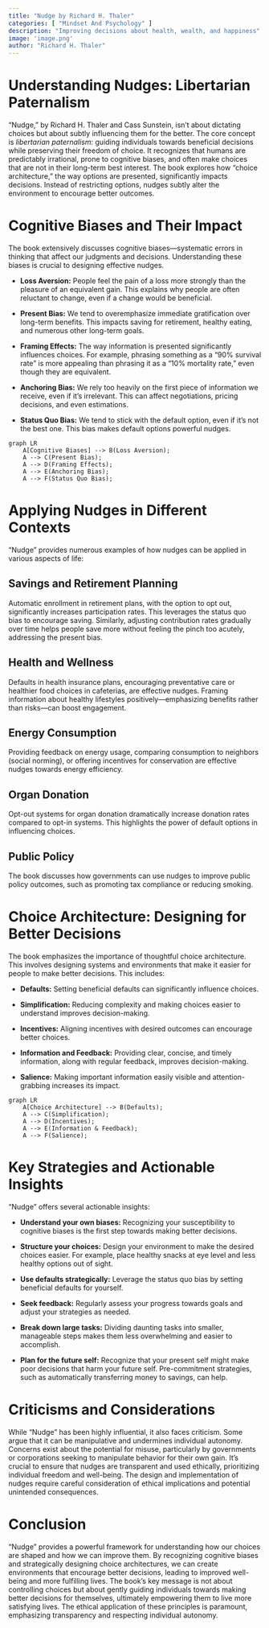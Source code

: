 ```yaml
---
title: "Nudge by Richard H. Thaler"
categories: [ "Mindset And Psychology" ]
description: "Improving decisions about health, wealth, and happiness"
image: 'image.png'
author: "Richard H. Thaler"
---
```

# Understanding Nudges: Libertarian Paternalism

"Nudge," by Richard H. Thaler and Cass Sunstein, isn't about dictating choices but about subtly influencing them for the better.  The core concept is *libertarian paternalism*: guiding individuals towards beneficial decisions while preserving their freedom of choice.  It recognizes that humans are predictably irrational, prone to cognitive biases, and often make choices that are not in their long-term best interest.  The book explores how "choice architecture," the way options are presented, significantly impacts decisions.  Instead of restricting options, nudges subtly alter the environment to encourage better outcomes.

# Cognitive Biases and Their Impact

The book extensively discusses cognitive biases—systematic errors in thinking that affect our judgments and decisions.  Understanding these biases is crucial to designing effective nudges.

* **Loss Aversion:** People feel the pain of a loss more strongly than the pleasure of an equivalent gain.  This explains why people are often reluctant to change, even if a change would be beneficial.

* **Present Bias:** We tend to overemphasize immediate gratification over long-term benefits. This impacts saving for retirement, healthy eating, and numerous other long-term goals.

* **Framing Effects:** The way information is presented significantly influences choices.  For example, phrasing something as a "90% survival rate" is more appealing than phrasing it as a "10% mortality rate," even though they are equivalent.

* **Anchoring Bias:** We rely too heavily on the first piece of information we receive, even if it's irrelevant.  This can affect negotiations, pricing decisions, and even estimations.

* **Status Quo Bias:** We tend to stick with the default option, even if it's not the best one.  This bias makes default options powerful nudges.


```mermaid
graph LR
    A[Cognitive Biases] --> B(Loss Aversion);
    A --> C(Present Bias);
    A --> D(Framing Effects);
    A --> E(Anchoring Bias);
    A --> F(Status Quo Bias);
```

#  Applying Nudges in Different Contexts

"Nudge" provides numerous examples of how nudges can be applied in various aspects of life:

## Savings and Retirement Planning

Automatic enrollment in retirement plans, with the option to opt out, significantly increases participation rates. This leverages the status quo bias to encourage saving.  Similarly, adjusting contribution rates gradually over time helps people save more without feeling the pinch too acutely, addressing the present bias.

## Health and Wellness

Defaults in health insurance plans, encouraging preventative care or healthier food choices in cafeterias, are effective nudges.  Framing information about healthy lifestyles positively—emphasizing benefits rather than risks—can boost engagement.

##  Energy Consumption

Providing feedback on energy usage, comparing consumption to neighbors (social norming), or offering incentives for conservation are effective nudges towards energy efficiency.

## Organ Donation

Opt-out systems for organ donation dramatically increase donation rates compared to opt-in systems. This highlights the power of default options in influencing choices.

##  Public Policy

The book discusses how governments can use nudges to improve public policy outcomes, such as promoting tax compliance or reducing smoking.


#  Choice Architecture: Designing for Better Decisions

The book emphasizes the importance of thoughtful choice architecture. This involves designing systems and environments that make it easier for people to make better decisions.  This includes:

* **Defaults:** Setting beneficial defaults can significantly influence choices.

* **Simplification:** Reducing complexity and making choices easier to understand improves decision-making.

* **Incentives:** Aligning incentives with desired outcomes can encourage better choices.

* **Information and Feedback:** Providing clear, concise, and timely information, along with regular feedback, improves decision-making.

* **Salience:** Making important information easily visible and attention-grabbing increases its impact.


```mermaid
graph LR
    A[Choice Architecture] --> B(Defaults);
    A --> C(Simplification);
    A --> D(Incentives);
    A --> E(Information & Feedback);
    A --> F(Salience);
```


#  Key Strategies and Actionable Insights

"Nudge" offers several actionable insights:

* **Understand your own biases:** Recognizing your susceptibility to cognitive biases is the first step towards making better decisions.

* **Structure your choices:** Design your environment to make the desired choices easier.  For example, place healthy snacks at eye level and less healthy options out of sight.

* **Use defaults strategically:** Leverage the status quo bias by setting beneficial defaults for yourself.

* **Seek feedback:** Regularly assess your progress towards goals and adjust your strategies as needed.

* **Break down large tasks:** Dividing daunting tasks into smaller, manageable steps makes them less overwhelming and easier to accomplish.

* **Plan for the future self:**  Recognize that your present self might make poor decisions that harm your future self.  Pre-commitment strategies, such as automatically transferring money to savings, can help.


#  Criticisms and Considerations

While "Nudge" has been highly influential, it also faces criticism.  Some argue that it can be manipulative and undermines individual autonomy. Concerns exist about the potential for misuse, particularly by governments or corporations seeking to manipulate behavior for their own gain.  It's crucial to ensure that nudges are transparent and used ethically, prioritizing individual freedom and well-being.  The design and implementation of nudges require careful consideration of ethical implications and potential unintended consequences.


# Conclusion

"Nudge" provides a powerful framework for understanding how our choices are shaped and how we can improve them. By recognizing cognitive biases and strategically designing choice architectures, we can create environments that encourage better decisions, leading to improved well-being and more fulfilling lives.  The book's key message is not about controlling choices but about gently guiding individuals towards making better decisions for themselves, ultimately empowering them to live more satisfying lives. The ethical application of these principles is paramount, emphasizing transparency and respecting individual autonomy.


